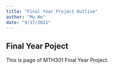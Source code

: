 ```yaml
---
title: "Final Year Project Outline"
author: "Mu He"
date: "9/17/2021"
---
```


## Final Year Poject

This is page of MTH301 Final Year Project.